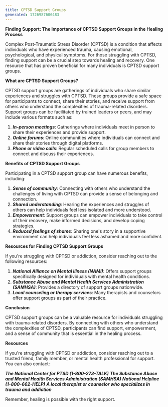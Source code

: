```yaml
---
title: CPTSD Support Groups
generated: 1726987606483
---
```


**Finding Support: The Importance of CPTSD Support Groups in the Healing Process**

Complex Post-Traumatic Stress Disorder (CPTSD) is a condition that affects individuals who have experienced trauma, causing emotional, psychological, and physical symptoms. For those struggling with CPTSD, finding support can be a crucial step towards healing and recovery. One resource that has proven beneficial for many individuals is CPTSD support groups.

**What are CPTSD Support Groups?**

CPTSD support groups are gatherings of individuals who share similar experiences and struggles with CPTSD. These groups provide a safe space for participants to connect, share their stories, and receive support from others who understand the complexities of trauma-related disorders. Support groups can be facilitated by trained leaders or peers, and may include various formats such as:

1. **_In-person meetings_**: Gatherings where individuals meet in person to share their experiences and provide support.
2. **_Online forums_**: Online communities where individuals can connect and share their stories through digital platforms.
3. **_Phone or video calls_**: Regular scheduled calls for group members to connect and discuss their experiences.

**Benefits of CPTSD Support Groups**

Participating in a CPTSD support group can have numerous benefits, including:

1. **_Sense of community_**: Connecting with others who understand the challenges of living with CPTSD can provide a sense of belonging and connection.
2. **_Shared understanding_**: Hearing the experiences and struggles of others can help individuals feel less isolated and more understood.
3. **_Empowerment_**: Support groups can empower individuals to take control of their recovery, make informed decisions, and develop coping strategies.
4. **_Reduced feelings of shame_**: Sharing one's story in a supportive environment can help individuals feel less ashamed and more confident.

**Resources for Finding CPTSD Support Groups**

If you're struggling with CPTSD or addiction, consider reaching out to the following resources:

1. **_National Alliance on Mental Illness (NAMI)_**: Offers support groups specifically designed for individuals with mental health conditions.
2. **_Substance Abuse and Mental Health Services Administration (SAMHSA)_**: Provides a directory of support groups nationwide.
3. **_Local counseling or therapy services_**: Many therapists and counselors offer support groups as part of their practice.

**Conclusion**

CPTSD support groups can be a valuable resource for individuals struggling with trauma-related disorders. By connecting with others who understand the complexities of CPTSD, participants can find support, empowerment, and a sense of community that is essential in the healing process.

**Resources**

If you're struggling with CPTSD or addiction, consider reaching out to a trusted friend, family member, or mental health professional for support. You can also contact:

**_The National Center for PTSD (1-800-273-TALK)_**
**_The Substance Abuse and Mental Health Services Administration (SAMHSA) National Helpline (1-800-662-HELP)_**
**_A local therapist or counselor who specializes in trauma and addiction_**

Remember, healing is possible with the right support.
